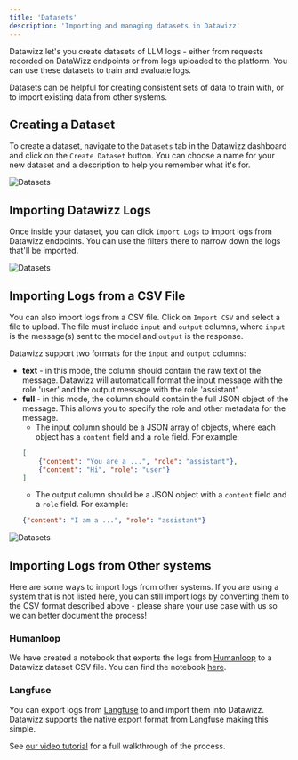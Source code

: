 ```yaml
---
title: 'Datasets'
description: 'Importing and managing datasets in Datawizz'
---
```


Datawizz let's you create datasets of LLM logs - either from requests recorded on DataWizz endpoints or from logs uploaded to the platform. You can use these datasets to train and evaluate logs.

Datasets can be helpful for creating consistent sets of data to train with, or to import existing data from other systems.

## Creating a Dataset

To create a dataset, navigate to the `Datasets` tab in the Datawizz dashboard and click on the `Create Dataset` button. You can choose a name for your new dataset and a description to help you remember what it's for.

![Datasets](/images/datasets/datasets-1.png)

## Importing Datawizz Logs

Once inside your dataset, you can click `Import Logs` to import logs from Datawizz endpoints. You can use the filters there to narrow down the logs that'll be imported. 

![Datasets](/images/datasets/datasets-logs-1.png)

## Importing Logs from a CSV File

You can also import logs from a CSV file. Click on `Import CSV` and select a file to upload. The file must include `input` and `output` columns, where `input` is the message(s) sent to the model and `output` is the response.

Datawizz support two formats for the `input` and `output` columns:

- **text** - in this mode, the column should contain the raw text of the message. Datawizz will automaticall format the input message with the role 'user' and the output message with the role 'assistant'.
- **full** - in this mode, the column should contain the full JSON object of the message. This allows you to specify the role and other metadata for the message.
    - The input column should be a JSON array of objects, where each object has a `content` field and a `role` field. For example:
    ```json
    [
        {"content": "You are a ...", "role": "assistant"},
        {"content": "Hi", "role": "user"}
    ]
    ```
    - The output column should be a JSON object with a `content` field and a `role` field. For example:
    ```json
    {"content": "I am a ...", "role": "assistant"}
    ```

![Datasets](/images/datasets/datasets-csv-1.png)

## Importing Logs from Other systems

Here are some ways to import logs from other systems. If you are using a system that is not listed here, you can still import logs by converting them to the CSV format described above - please share your use case with us so we can better document the process!

### Humanloop
We have created a notebook that exports the logs from [Humanloop](https://humanloop.com) to a Datawizz dataset CSV file. You can find the notebook [here](https://colab.research.google.com/drive/1lafP6s72-V1ntc7SZhgMNQSvFKH5TJK8?usp=sharing).

### Langfuse
You can export logs from [Langfuse](https://langfuse.com) to and import them into Datawizz. Datawizz supports the native export format from Langfuse making this simple.

See [our video tutorial](https://www.youtube.com/watch?v=hs-fVDNmL-c) for a full walkthrough of the process.
